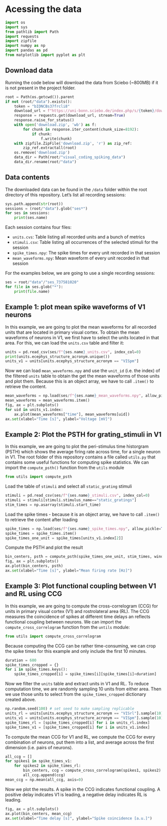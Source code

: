 # Acessing the data


```python
import os
import sys
from pathlib import Path
import requests
import zipfile
import numpy as np
import pandas as pd
from matplotlib import pyplot as plt
```

## Download data

Running the code below will download the data from Sciebo (~800MB) if it is not present in the project folder.

```python
root = Path(os.getcwd()).parent
if not (root/"data").exists():
    token = "bIDNCBs37frcli8"
    download_url = f"https://uni-bonn.sciebo.de/index.php/s/{token}/download"
    response = requests.get(download_url, stream=True)
    response.raise_for_status()
    with open('download.zip', 'wb') as f:
        for chunk in response.iter_content(chunk_size=8192):
            if chunk:
                f.write(chunk)
    with zipfile.ZipFile('download.zip', 'r') as zip_ref:
        zip_ref.extractall(root)
    os.remove('download.zip')
    data_dir = Path(root/"visual_coding_spiking_data")
    data_dir.rename(root/"data")
```


## Data contents

The downloaded data can be found in the `/data` folder within the root directory of this repository.
Let's list all recording sessions:

```python
sys.path.append(str(root))
sessions = (root/"data").glob("ses*")
for ses in sessions:
    print(ses.name)
```

Each session contains four files:

- `units.cvs`: Table listing all recorded units and a bunch of metrics
- `stimuli.csv`: Table listing all occurrences of the selected stimuli for the session
- `spike_times.npy`: The spike times for every unit recorded in that session
- `mean_waveforms.npy`: Mean waveform of every unit recorded in that session

For the examples below, we are going to use a single recording sessions:
```python
ses = root/"data"/"ses_737581020"
for file in ses.glob("*"):
    print(file.name)
```

## Example 1: plot mean spike waveforms of V1 neurons

In this example, we are going to plot the mean waveforms for all recorded units that are located in primary visual cortex.
To obtain the mean waveforms of neurons in V1, we first have to select the units located in that area.
For this, we can load the `units.csv` table and filter it:

```python
units = pd.read_csv(ses/f"{ses.name}_units.csv", index_col=0)
print(units.ecephys_structure_acronym.unique())
units_v1 = units[units.ecephys_structure_acronym == "VISpm"]
```

Now we can load `mean_waveforms.npy` and use the `unit_id` (i.e. the index) of the filtered `units` table to obtain the get the mean waveforms of those units and plot them.
Because this is an object array, we have to call `.item()` to retrieve the content.

```python
mean_waveforms = np.load(ses/f"{ses.name}_mean_waveforms.npy", allow_pickle=True)
mean_waveforms = mean_waveforms.item()
fig, ax = plt.subplots()
for uid in units_v1.index:
    ax.plot(mean_waveforms["time"], mean_waveforms[uid])
ax.set(xlabel="Time [s]", ylabel="Voltage [mV]")
```

## Example 2: Plot the PSTH for grating_stimuli in V1

In this example, we are going to plot the peri-stimulus time historgram (PSTH) which shows the average firing rate across time, for a single neuron in V1.
The root folder of this repository contains a file called `utils.py` that contains some useful functions for computing spike statistics.
We can import the `compute_psth()` function from the `utils` module

```python
from utils import compute_psth
```

Load the table of `stimuli` and select all `static_grating` stimuli
```python
stimuli = pd.read_csv(ses/f"{ses.name}_stimuli.csv", index_col=0)
stimuli = stimuli[stimuli.stimulus_name=="static_gratings"]
stim_times = np.asarray(stimuli.start_time)
```

Load the spike times - because it is an object array, we have to call `.item()` to retrieve the content after loading
```python
spike_times = np.load(ses/f"{ses.name}_spike_times.npy", allow_pickle=True)
spike_times = spike_times.item()
spike_times_one_unit = spike_times[units_v1.index[2]]
```

Compute the PSTH and plot the result
```python
bin_centers, psth = compute_psth(spike_times_one_unit, stim_times, window=(-0.05, 0.25), bin_width=0.01)
fig, ax = plt.subplots()
ax.plot(bin_centers, psth)
ax.set(xlabel="Time [s]", ylabel="Mean firing rate [Hz]")
```

## Example 3: Plot functional coupling between V1 and RL using CCG


In this example, we are going to compute the cross-correlogram (CCG) for units in primary visual cortex (V1) and rostrolateral area (RL).
The CCG measures the coincidence of spikes at different time delays an reflects functional coupling between neurons.
We can import the `compute_cross_correlogram` function from the `untils` module:

```python
from utils import compute_cross_correlogram
```

Because computing the CCG can be rather time-consuming, we can crop the spike times for this example and only include the first 10 minutes.
```python
duration = 600
spike_times_cropped = {}
for i in spike_times.keys():
    spike_times_cropped[i] = spike_times[i][spike_times[i]<duration]
```

Now we filter the `units` table and extract units in V1 and RL. To reduce computation time, we are randomly sampling 10 units from either area.
Then we use those units to select from the `spike_times_cropped` dictionary created above.
```python
np.random.seed(100) # set seed to make sampling replicable
units_rl = units[units.ecephys_structure_acronym == "VISrl"].sample(10)
units_v1 = units[units.ecephys_structure_acronym == "VISpm"].sample(10)
spike_times_rl = [spike_times_cropped[i] for i in units_rl.index]
spike_times_v1 = [spike_times_cropped[i] for i in units_v1.index]

```

To compute the mean CCG for V1 and RL, we compute the CCG for every combination of neurons, put them into a list, and average across the first dimension (i.e. pairs of neurons).
```python
all_ccg = []
for spikes1 in spike_times_v1:
    for spikes2 in spike_times_rl:
        bin_centers, ccg = compute_cross_correlogram(spikes1, spikes2)
        all_ccg.append(ccg)
mean_ccg = np.mean(all_ccg, axis=0)
```

Now we plot the results. A spike in the CCG indicates functional coupling. A positive delay indicates V1 is leading, a negative delay indicates RL is leading.

```python
fig, ax = plt.subplots()
ax.plot(bin_centers, mean_ccg)
ax.set(xlabel="Time delay [s]", ylabel="Spike coincidence [a.u.]")
```






